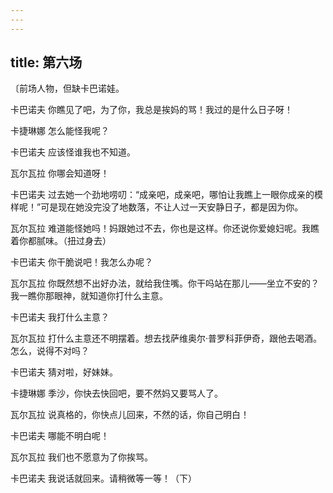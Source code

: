 ```yaml
---
---
---
```

title: 第六场
---




〔前场人物，但缺卡巴诺娃。





卡巴诺夫 你瞧见了吧，为了你，我总是挨妈的骂！我过的是什么日子呀！

卡捷琳娜 怎么能怪我呢？

卡巴诺夫 应该怪谁我也不知道。

瓦尔瓦拉 你哪会知道呀！

卡巴诺夫 过去她一个劲地唠叨：“成亲吧，成亲吧，哪怕让我瞧上一眼你成亲的模样呢！”可是现在她没完没了地数落，不让人过一天安静日子，都是因为你。

瓦尔瓦拉 难道能怪她吗！妈跟她过不去，你也是这样。你还说你爱媳妇呢。我瞧着你都腻味。（扭过身去）

卡巴诺夫 你干脆说吧！我怎么办呢？

瓦尔瓦拉 你既然想不出好办法，就给我住嘴。你干吗站在那儿——坐立不安的？我一瞧你那眼神，就知道你打什么主意。

卡巴诺夫 我打什么主意？

瓦尔瓦拉 打什么主意还不明摆着。想去找萨维奥尔·普罗科菲伊奇，跟他去喝酒。怎么，说得不对吗？

卡巴诺夫 猜对啦，好妹妹。

卡捷琳娜 季沙，你快去快回吧，要不然妈又要骂人了。

瓦尔瓦拉 说真格的，你快点儿回来，不然的话，你自己明白！

卡巴诺夫 哪能不明白呢！

瓦尔瓦拉 我们也不愿意为了你挨骂。

卡巴诺夫 我说话就回来。请稍微等一等！（下）